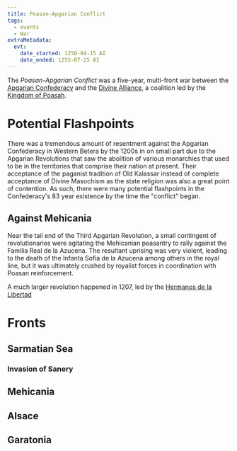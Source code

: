 ```yaml
---
title: Poasan-Apgarian Conflict
tags:
  - events
  - War
extraMetadata:
  evt:
    date_started: 1250-04-15 AI
    date_ended: 1255-07-25 AI
---
```


The _Poasan-Apgarian Conflict_ was a five-year, multi-front war between the
[Apgarian Confederacy](../organizations/apgarian-confederacy.mdx) and the
[Divine Alliance](../organizations/divine-alliance.mdx), a coalition led by the
[Kingdom of Poasah](../organizations/kingdom-of-poasah.mdx).

# Potential Flashpoints

There was a tremendous amount of resentment against the Apgarian Confederacy in
Western Betera by the 1200s in on small part due to the Apgarian Revolutions
that saw the abolition of various monarchies that used to be in the territories
that comprise their nation at present. Their acceptance of the paganist
tradition of Old Kalassar instead of complete acceptance of Divine Masochism as
the state religion was also a great point of contention. As such, there were
many potential flashpoints in the Confederacy's 83 year existence by the time
the "conflict" began.

## Against Mehicania

Near the tail end of the Third Apgarian Revolution, a small contingent of
revolutionaries were agitating the Mehicanian peasantry to rally against the
Familia Real de la Azucena. The resultant uprising was very violent, leading to
the death of the Infanta Sofia de la Azucena among others in the royal line, but
it was ultimately crushed by royalist forces in coordination with Poasan
reinforcement.

A much larger revolution happened in 1207, led by the
[Hermanos de la Libertad](../organizations/hermanos-de-la-libertad.mdx)

# Fronts

## Sarmatian Sea

### Invasion of Sanery

## Mehicania

## Alsace

## Garatonia
